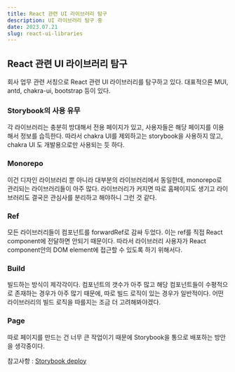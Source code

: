 ```yaml
---
title: React 관련 UI 라이브러리 탐구
description: UI 라이브러리 탐구 중
date: 2023.07.21
slug: react-ui-libraries
---
```


## React 관련 UI 라이브러리 탐구

회사 업무 관련 서칭으로 React 관련 UI 라이브러리를 탐구하고 있다.
대표적으론 MUI, antd, chakra-ui, bootstrap 등이 있다.

### Storybook의 사용 유무

각 라이브러리는 충분히 방대해서 전용 페이지가 있고, 사용자들은 해당 페이지를 이용해서 정보를 습득한다.
따라서 chakra UI를 제외하고는 storybook을 사용하지 않고, chakra UI 도 개발용으로만 사용되는 듯 하다.

### Monorepo

이건 디자인 라이브러리 뿐 아니라 대부분의 라이브러리에서 동일한데, monorepo로 관리되는 라이브러리들이 아주 많다.
라이브러리가 커지면 따로 홈페이지도 생기고 라이브러리도 결국은 관심사를 분리하고 해야하니 그런 것 같다.

### Ref

모든 라이브러리들이 컴포넌트를 forwardRef로 감싸 두었다.
이는 ref를 직접 React component에 전달하면 안되기 때문이다.
따라서 라이브러리 사용자가 React component안의 DOM element에 접근할 수 있도록 하기 위해서다.

### Build

빌드하는 방식이 제각각이다.
컴포넌트의 갯수가 아주 많고 해당 컴포넌트들이 수평적으로 존재하는 경우가 아주 많기 때문에, 따로 빌드 로직이 있는 경우가 일반적이다.
어떤 라이브러리의 빌드 로직을 따를지는 조금 더 고려해봐야겠다.

### Page

따로 페이지를 만드는 건 너무 큰 작업이기 때문에 Storybook을 통으로 배포하는 방안을 생각중이다.

참고사항 : [Storybook deploy](https://storybook.js.org/tutorials/intro-to-storybook/react/en/deploy/)
